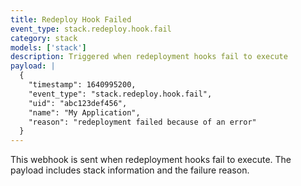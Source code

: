```yaml
---
title: Redeploy Hook Failed
event_type: stack.redeploy.hook.fail
category: stack
models: ['stack']
description: Triggered when redeployment hooks fail to execute
payload: |
  {
    "timestamp": 1640995200,
    "event_type": "stack.redeploy.hook.fail",
    "uid": "abc123def456",
    "name": "My Application",
    "reason": "redeployment failed because of an error"
  }
---
```


This webhook is sent when redeployment hooks fail to execute. The payload includes stack information and the failure reason.
